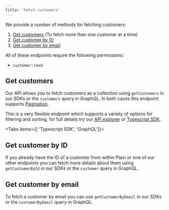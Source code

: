 ```yaml
---
title: 'Fetch customers'
---
```


We provide a number of methods for fetching customers:

1. [Get customers](#get-customers) (To fetch more than one customer at a time)
1. [Get customer by ID](#get-customer-by-id)
1. [Get customer by email](#get-customer-by-email)

All of these endpoints require the following permissions:

- `customer:read`

## Get customers

Our API allows you to fetch customers as a collection using `getCustomers` in our SDKs or the `customers` query in GraphQL. In both cases this endpoint supports [Pagination](/graphql/pagination).

This is a very flexible endpoint which supports a variety of options for filtering and sorting, for full details try our [API explorer](https://app.plain.com/developer/api-explorer/) or [Typescript SDK](https://github.com/team-plain/typescript-sdk/).

<Tabs items={[ 'Typescript SDK', 'GraphQL']}>
  <Tab title="Typescript SDK">
    <Snippet file="typescript-sdk/get-customers.mdx" />
  </Tab>

  <Tab title="GraphQL">
    <Snippet file="graphql/get-customers.mdx" />
  </Tab>
</Tabs>

## Get customer by ID

If you already have the ID of a customer from within Plain or one of our other endpoints you can fetch more details about them using `getCustomerById` in our SDKs or the `customer` query in GraphQL.

<Tabs>
  <Tab title="Typescript SDK">
    <Snippet file="typescript-sdk/get-customer-by-id.mdx" />
  </Tab>

  <Tab title="GraphQL">
    <Snippet file="graphql/get-customer-by-id.mdx" />
  </Tab>
</Tabs>

## Get customer by email

To fetch a customer by email you can use `getCustomerByEmail` in our SDKs or the `customerByEmail` query in GraphQL.

<Tabs>
  <Tab title="Typescript SDK">
    <Snippet file="typescript-sdk/get-customer-by-email.mdx" />
  </Tab>

  <Tab title="GraphQL">
    <Snippet file="graphql/get-customer-by-email.mdx" />
  </Tab>
</Tabs>
